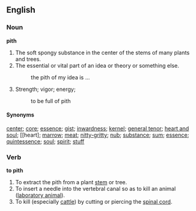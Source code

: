 ==English==

===Noun===

'''pith'''

#The soft spongy substance in the center of the stems of many plants and trees.
#The essential or vital part of an idea or theory or something else.
#: the pith of my idea is ...
#Strength; vigor; energy;
#: to be full of pith

====Synonyms====
[[center]]; [[core]]; [[essence]]; [[gist]]; [[inwardness]]; [[kernel]]; [[general tenor]]; [[heart and soul]]; [[heart]; [[marrow]]; [[meat]]; [[nitty-gritty]]; [[nub]]; [[substance]]; [[sum]]; [[essence]]; [[quintessence]]; [[soul]]; [[spirit]]; [[stuff]]

===Verb===

'''to pith'''

#To extract the pith from a plant [[stem]] or tree.
#To insert a needle into the vertebral canal so as to kill an animal ([[laboratory animal]]).
#To kill (especially [[cattle]]) by cutting or piercing  the [[spinal cord]].